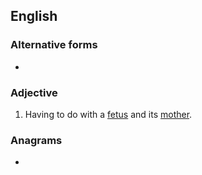{{also|fetomaternal}}
==English==

===Alternative forms===
* {{l|en|fetomaternal}}

===Adjective===
{{en-adj|-}}
# {{lb|en|medicine}} Having to do with a [[fetus]] and its [[mother]].

===Anagrams===
* {{l|en|maternofetal}}